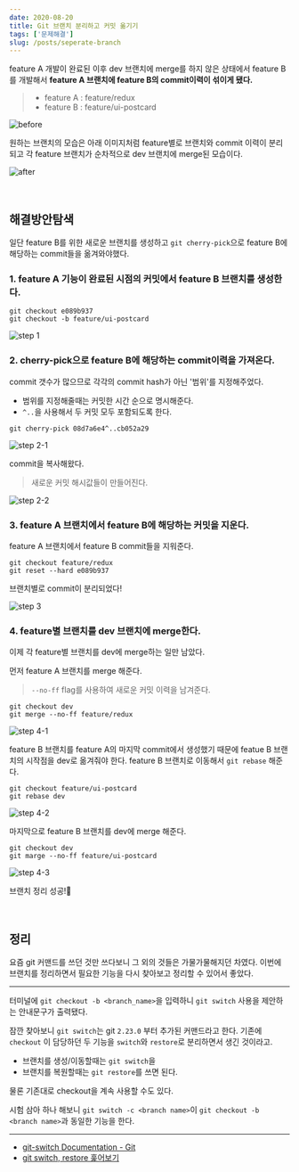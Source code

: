 ```yaml
---
date: 2020-08-20
title: Git 브랜치 분리하고 커밋 옮기기
tags: ['문제해결']
slug: /posts/seperate-branch
---
```


feature A 개발이 완료된 이후 dev 브랜치에 merge를 하지 않은 상태에서 feature B를 개발해서
**feature A 브랜치에 feature B의 commit이력이 섞이게 됐다.**

> - feature A : feature/redux
> - feature B : feature/ui-postcard

![before](https://i.postimg.cc/T337Sb7q/2020-08-20-10-59-30.png)

원하는 브랜치의 모습은 아래 이미지처럼 feature별로 브랜치와 commit 이력이 분리되고
각 feature 브랜치가 순차적으로 dev 브랜치에 merge된 모습이다.

![after](https://i.postimg.cc/CLqL8ZH7/image.png)

<br />

## 해결방안탐색

일단 feature B를 위한 새로운 브랜치를 생성하고 `git cherry-pick`으로 feature B에 해당하는 commit들을 옮겨와야했다.

### 1. feature A 기능이 완료된 시점의 커밋에서 feature B 브랜치를 생성한다.

```
git checkout e089b937
git checkout -b feature/ui-postcard
```

![step 1](https://i.postimg.cc/XJg3LFDS/2020-08-20-11-26-17-1.png)

### 2. cherry-pick으로 feature B에 해당하는 commit이력을 가져온다.

commit 갯수가 많으므로 각각의 commit hash가 아닌 '범위'를 지정해주었다.

- 범위를 지정해줄때는 커밋한 시간 순으로 명시해준다.
- `^..`을 사용해서 두 커밋 모두 포함되도록 한다.

```
git cherry-pick 08d7a6e4^..cb052a29
```

![step 2-1](https://i.postimg.cc/3xWRwLfy/2020-08-20-11-26-17.png)

commit을 복사해왔다.

> 새로운 커밋 해시값들이 만들어진다.

![step 2-2](https://i.postimg.cc/2STpLmJT/2020-08-20-11-28-24.png)

### 3. feature A 브랜치에서 feature B에 해당하는 커밋을 지운다.

feature A 브랜치에서 feature B commit들을 지워준다.

```
git checkout feature/redux
git reset --hard e089b937
```

브랜치별로 commit이 분리되었다!

![step 3](https://i.postimg.cc/QMM2pwZD/2020-08-20-11-33-43.png)

### 4. feature별 브랜치를 dev 브랜치에 merge한다.

이제 각 feature별 브랜치를 dev에 merge하는 일만 남았다.

먼저 feature A 브랜치를 merge 해준다.

> `--no-ff` flag를 사용하여 새로운 커밋 이력을 남겨준다.

```
git checkout dev
git merge --no-ff feature/redux
```

![step 4-1](https://i.postimg.cc/63kFxQ26/2020-08-20-11-34-32.png)

feature B 브랜치를 feature A의 마지막 commit에서 생성했기 때문에 featue B 브랜치의 시작점을 dev로 옮겨줘야 한다.
feature B 브랜치로 이동해서 `git rebase` 해준다.

```
git checkout feature/ui-postcard
git rebase dev
```

![step 4-2](https://i.postimg.cc/PqFBKydw/2020-08-20-11-36-15.png)

마지막으로 feature B 브랜치를 dev에 merge 해준다.

```
git checkout dev
git marge --no-ff feature/ui-postcard
```

![step 4-3](https://i.postimg.cc/qRhWFK7Z/2020-08-20-11-37-28.png)

브랜치 정리 성공!🎉

<br />

## 정리

요즘 git 커맨드를 쓰던 것만 쓰다보니 그 외의 것들은 가물가물해지던 차였다.
이번에 브랜치를 정리하면서 필요한 기능을 다시 찾아보고 정리할 수 있어서 좋았다.

---

터미널에 `git checkout -b <branch_name>`을 입력하니 `git switch` 사용을 제안하는 안내문구가 출력됐다.

잠깐 찾아보니 `git switch`는 git `2.23.0` 부터 추가된 커맨드라고 한다.
기존에 `checkout` 이 담당하던 두 기능을 `switch`와 `restore`로 분리하면서 생긴 것이라고.

- 브랜치를 생성/이동할때는 `git switch`을
- 브랜치를 복원할때는 `git restore`를 쓰면 된다.

물론 기존대로 checkout을 계속 사용할 수도 있다.

시험 삼아 하나 해보니 `git switch -c <branch name>`이 `git checkout -b <branch name>`과 동일한 기능을 한다.

---

- [git-switch Documentation - Git](https://git-scm.com/docs/git-switch)
- [git switch, restore 훑어보기](https://ujuc.github.io/2020/07/04/git-switch-n-restore-hurt-eo-bo-gi/)

